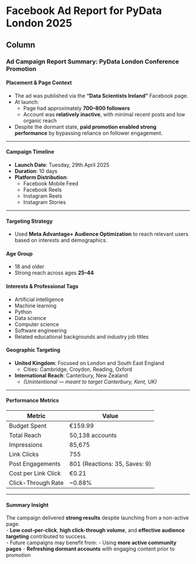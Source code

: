 Facebook Ad Report for PyData London 2025 {data-navmenu="Community"}
===========================================

Column {.tabset}
--------------------



### Ad Campaign Report Summary: PyData London Conference Promotion

#### Placement & Page Context
- The ad was published via the **“Data Scientists Ireland”** Facebook page.
- At launch:
  - Page had approximately **700–800 followers**
  - Account was **relatively inactive**, with minimal recent posts and low organic reach
- Despite the dormant state, **paid promotion enabled strong performance** by bypassing reliance on follower engagement.

---

#### Campaign Timeline
- **Launch Date**: Tuesday, 29th April 2025  
- **Duration**: 10 days  
- **Platform Distribution**:
  - Facebook Mobile Feed  
  - Facebook Reels  
  - Instagram Reels  
  - Instagram Stories  

---

#### Targeting Strategy
- Used **Meta Advantage+ Audience Optimization** to reach relevant users based on interests and demographics.

#### Age Group
- 18 and older  
- Strong reach across ages **25–44**

#### Interests & Professional Tags
- Artificial intelligence  
- Machine learning  
- Python  
- Data science  
- Computer science  
- Software engineering  
- Related educational backgrounds and industry job titles

#### Geographic Targeting
- **United Kingdom**: Focused on London and South East England  
  - Cities: Cambridge, Croydon, Reading, Oxford  
- **International Reach**: Canterbury, New Zealand  
  - *(Unintentional — meant to target Canterbury, Kent, UK)*

---

#### Performance Metrics
| Metric                  | Value             |
|------------------------|-------------------|
| Budget Spent           | €159.99           |
| Total Reach            | 50,138 accounts   |
| Impressions            | 85,675            |
| Link Clicks            | 755               |
| Post Engagements       | 801 (Reactions: 35, Saves: 9) |
| Cost per Link Click    | €0.21             |
| Click-Through Rate     | ~0.88%            |

---

#### Summary Insight
The campaign delivered **strong results** despite launching from a non-active page.  
- **Low cost-per-click**, **high click-through volume**, and **effective audience targeting** contributed to success.  
- Future campaigns may benefit from:
  - Using **more active community pages**
  - **Refreshing dormant accounts** with engaging content prior to promotion
